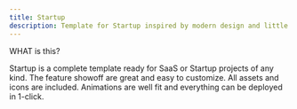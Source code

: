 ```yaml
---
title: Startup
description: Template for Startup inspired by modern design and little interaction.
---
```


<PreviewTemplate
  previewLink="https://template-founder.vercel.app/"
  videoUrl="/startup.mp4"
  templateName="Founder"
/>


<span className="text-sm font-semibold text-zinc-900 dark:text-white uppercase tracking-wider flex items-center gap-2 mb-0">
WHAT is this?
</span>

<span className="ml-2 font-bold">Startup</span> is a complete template ready for SaaS or Startup projects of any kind. The feature showoff are great and easy to customize. All assets and icons are included. Animations are well fit and everything can be deployed in 1-click.


<WhatIncluded templateName="startup-template" />